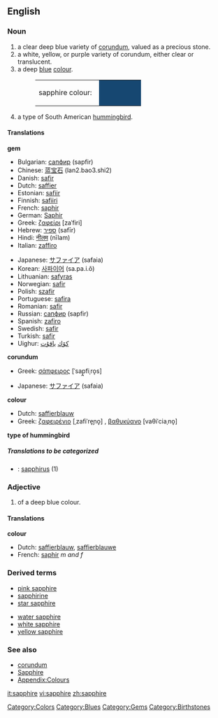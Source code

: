 ==English==
===Noun===
{{wikipedia}}
{{en-noun}}

#a clear deep blue variety of [[corundum]], valued as a precious stone.
#a white, yellow, or purple variety of corundum, either clear or translucent.
#a deep [[blue]] [[colour]].
#:<table><tr><td>sapphire colour: &nbsp;</td><td bgcolor="#164771" width="80">&nbsp; </td></tr></table>
#a type of South American [[hummingbird]].

====Translations====
'''gem'''
{{top}}
*Bulgarian: [[сапфир]] (sapfir)
*Chinese: [[蓝]][[宝石]] (lan2.bao3.shi2)
*Danish: [[safir]]
*Dutch: [[saffier]] {{m}}
*Estonian: [[safiir]]
*Finnish: [[safiiri]]
*French: [[saphir]] {{m}}
*German: [[Saphir]]
*Greek: [[ζαφείρι]] [zaˈfiri] {{n}}
*Hebrew: [[ספיר]] (safīr)
*Hindi: [[नीलम]] (nīlam) {{m}}
*Italian: [[zaffiro]] {{m}}
{{mid}}
*Japanese: [[サファイア]] (safaia)
*Korean: [[사파이어]] (sa.pa.i.ŏ)
*Lithuanian: [[safyras]]
*Norwegian: [[safir]]
*Polish: [[szafir]] {{m}}
*Portuguese: [[safira]] {{f}}
*Romanian: [[safir]]
*Russian: [[сапфир]] (sapfir)
*Spanish: [[zafiro]] {{m}}
*Swedish: [[safir]]
*Turkish: [[safir]]
*Uighur: [[كۆك]] [[ياقۇت]]
{{bottom}}

'''corundum'''
{{top}}
*Greek: [[σάπφειρος]] [ˈsap̪fiˌro̞s] {{m}}
{{mid}}
*Japanese: [[サファイア]] (safaia)
{{bottom}}

'''colour'''
{{top}}
*Dutch: [[saffierblauw]] {{n}}
*Greek: [[ζαφειρένιο]] [ˌzafiˈre̞ɲo̞] {{n}}, [[βαθυκύανο]] [vaθiˈciaˌno̞] {{n}}
{{mid}}
{{bottom}}

'''type of hummingbird'''
{{top}}
{{mid}}
{{bottom}}

=====Translations to be categorized=====
{{checktrans}}
<!--Remove this section once all of the translations below have been moved into the tables above.-->
*{{ttbc|Latin}}: [[sapphirus]] (1)

===Adjective===
{{en-adj-more}}

#of a deep blue colour.

====Translations====
'''colour'''
{{top}}
*Dutch: [[saffierblauw]], [[saffierblauwe]]
*French: [[saphir]] ''m and f''
{{mid}}
{{bottom}}

===Derived terms===
{{top}}
*[[pink sapphire]]
*[[sapphirine]]
*[[star sapphire]]
{{mid}}
*[[water sapphire]]
*[[white sapphire]]
*[[yellow sapphire]]
{{bottom}}

===See also===
*[[corundum]]
*[[Sapphire]]
*[[Wiktionary_Appendix:Colours|Appendix:Colours]]

[[Category:Colors]]
[[Category:Blues]]
[[Category:Gems]]
[[Category:Birthstones]]

[[it:sapphire]]
[[vi:sapphire]]
[[zh:sapphire]]